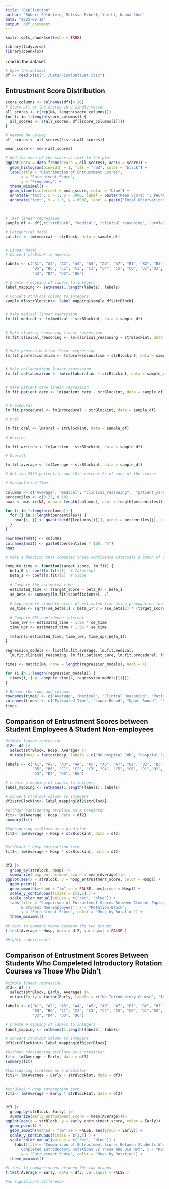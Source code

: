 ```yaml
---
title: "Replication"
author: "Robert Feldstein, Melissa Eckert, Yue Li, Kanna Chen"
date: "2025-02-10"
output: pdf_document
---
```


```r
knitr::opts_chunk$set(echo = TRUE)
```

```r
library(tidyverse)
library(openxlsx)

```

Load in the dataset
```r
# Open the dataset
df <- read.xlsx("../Data/FinalDataSet.xlsx")
```

## Entrustment Score Distribution

```r

score_columns <- colnames(df)[4:16]
# Store all of the scores in a single vector
all_scores <- c(rep(NA, length(score_columns)))
for (i in 1:length(score_columns)) {
  all_scores <- c(all_scores, df[[score_columns[i]]])
}

# Remove NA values 
all_scores <- all_scores[!is.na(all_scores)]

mean_score <- mean(all_scores)

# Add the mean of the score as text to the plot
ggplot(data = data.frame(score = all_scores), aes(x = score)) +
  geom_histogram(binwidth = 1, fill = "red", color = "black") +
  labs(title = "Distribution of Entrustment Scores",
       x = "Entrustment Score",
       y = "Frequency") +
  theme_minimal() +
  geom_vline(xintercept = mean_score, color = "blue") +
  annotate("text", x = 1, y = 7000, label = paste("Mean Score: ", round(mean_score, 2))) +
  annotate("text", x = 1.5, y = 6000, label = paste("Total Observations: ", length(all_scores)))




```

```r
# Test linear regression
sample_df <- df[,c("strBlock", "medical", "clinical_reasoning", "professionalism", "collaboration", "patient_care", "Average", "procedural", "oral", "written")]

# Categorical Model
cat.fit <- lm(medical ~ strBlock, data = sample_df)


# Linear Model
# Convert strBlock to numeric 

labels <- c("A1", "A2", "A3", "A4", "A5", "A6", "A7", "B1", "B2", "B3", "B4", 
            "B5", "B6", "C1", "C2", "C3", "C4", "C5", "C6", "D1","D2", 
            "D3", "D4", "D5", "D6")

# Create a mapping of labels to integers
label_mapping <- setNames(1:length(labels), labels)

# Convert strBlock column to integers
sample_df$strBlockint<- label_mapping[sample_df$strBlock]


# Make medical linear regression
lm.fit.medical <- lm(medical ~ strBlockint, data = sample_df)


# Make clinical reasoning linear regression
lm.fit.clinical_reasoning <- lm(clinical_reasoning ~ strBlockint, data = sample_df)


# Make professionalism linear regression
lm.fit.professionalism <- lm(professionalism ~ strBlockint, data = sample_df)


# Make collaboration linear regression
lm.fit.collaboration <- lm(collaboration ~ strBlockint, data = sample_df)


# Make patient care linear regression
lm.fit.patient_care <- lm(patient_care ~ strBlockint, data = sample_df)


# Procedural
lm.fit.procedural <- lm(procedural ~ strBlockint, data = sample_df)

# Oral

lm.fit.oral <- lm(oral ~ strBlockint, data = sample_df)

# Written

lm.fit.written <- lm(written ~ strBlockint, data = sample_df)

# Overall

lm.fit.average <- lm(Average ~ strBlockint, data = sample_df)


```

```r
# Get the 25th percentile and 10th percentile of each of the scores

# Manipulating Time

columns <- c("Average", "medical", "clinical_reasoning",  "patient_care", "procedural", "oral", "written")
percentiles <- c(0.25, 0.10)
nmat <- matrix(NA, nrow = length(columns), ncol = length(percentiles))

for (i in 1:length(columns)) {
  for (j in 1:length(percentiles)) {
    nmat[i, j] <- quantile(df[[columns[i]]], probs = percentiles[j], na.rm=T)
  }
}

rownames(nmat) <- columns
colnames(nmat) <- paste0(percentiles * 100, "%")
nmat


```

```r

# Make a function that computes these confidence intervals a bunch of times

compute_time <- function(target_score, lm.fit) {
  beta_0 <- coef(lm.fit)[1]  # Intercept
  beta_1 <- coef(lm.fit)[2]  # Slope
  
  # Compute the estimated time
  estimated_time <- (target_score - beta_0) / beta_1
  se_beta <- summary(lm.fit)$coefficients[, 2]
  
  # Approximate standard error of estimated time using propagation formula
  se_time <- sqrt((se_beta[1] / beta_1)^2 + (se_beta[2] * (target_score - beta_0) / beta_1^2)^2)
  
  # Compute 95% confidence interval
  time_lwr <- estimated_time - 1.96 * se_time
  time_upr <- estimated_time + 1.96 * se_time
  
  return(c(estimated_time, time_lwr, time_upr,beta_1))
}

regression_models <- list(lm.fit.average, lm.fit.medical,
  lm.fit.clinical_reasoning, lm.fit.patient_care, lm.fit.procedural, lm.fit.oral, lm.fit.written)

times <- matrix(NA, nrow = length(regression_models), ncol = 4)

for (i in 1:length(regression_models)) {
  times[i, ] <- compute_time(4, regression_models[[i]])
}

# Rename the rows and columns
rownames(times) <- c("Average", "Medical", "Clinical Reasoning", "Patient Care", "Procedural", "Oral", "Written")
colnames(times) <- c("Estimated Time", "Lower Bound", "Upper Bound", "Slope")
times


```



## Comparison of Entrustment Scores between Student Employees & Student Non-employees
```r
#simple linear regression
df2<- df |>
  select(strBlock, Hosp, Average) |>
  mutate(Hosp = factor(Hosp, labels = c("No Hospital Job", "Hospital Job")))

labels <- c("A1", "A2", "A3", "A4", "A5", "A6", "A7", "B1", "B2", "B3", "B4", 
            "B5", "B6", "C1", "C2", "C3", "C4", "C5", "C6", "D1","D2", 
            "D3", "D4", "D5", "D6")

# create a mapping of labels to integers
label_mapping <- setNames(1:length(labels), labels)

# convert strBlock column to integers
df2$strBlockint<- label_mapping[df2$strBlock]

#Without considering strBlock as a predictor
fit<- lm(Average ~ Hosp, data = df2)
summary(fit)

#Considering strBlock as a predictor
fit2<- lm(Average ~ Hosp + strBlockint, data = df2)


#strBlock * Hosp interaction term
fit3<- lm(Average ~ Hosp * strBlockint, data = df2)


df2 |>
  group_by(strBlock, Hosp) |>
  summarize(hosp_entrustment_score = mean(Average))|>
ggplot(aes(x = strBlock, y = hosp_entrustment_score, color = Hosp)) + 
  geom_point() +
  geom_smooth(method = "lm",se = FALSE, aes(group = Hosp)) +
  scale_y_continuous(limits = c(1,5) ) +
  scale_color_manual(values = c("red", "blue")) +
  labs(title = "Comparison of Entrustment Scores Between Student Employees 
       & Student Non-Employees", x = "Rotation Block",
       y = "Entrustment Score", color = "Mean by Rotation") + 
  theme_minimal()
```
```r
#t-test to compare means between the two groups 
t.test(Average ~ Hosp, data = df2, var.equal = FALSE )

#highly significant!
```


## Comparison of Entrustment Scores Between Students Who Compeleted Introductory Rotation Courses vs Those Who Didn't
```r
#simple linear regression
df3<- df |>
  select(strBlock, Early, Average) |>
  mutate(Early = factor(Early, labels = c("No Introductory Course", "Introductory Rotation Course")))

labels <- c("A1", "A2", "A3", "A4", "A5", "A6", "A7", "B1", "B2", "B3", "B4", 
            "B5", "B6", "C1", "C2", "C3", "C4", "C5", "C6", "D1","D2", 
            "D3", "D4", "D5", "D6")

# create a mapping of labels to integers
label_mapping <- setNames(1:length(labels), labels)

# convert strBlock column to integers
df3$strBlockint<- label_mapping[df3$strBlock]

#Without considering strBlock as a predictor
fit<- lm(Average ~ Early, data = df3)
summary(fit)

#Considering strBlock as a predictor
fit2<- lm(Average ~ Early + strBlockint, data = df3)


#strBlock * Hosp interaction term
fit3<- lm(Average ~ Early * strBlockint, data = df3)


df3 |>
  group_by(strBlock, Early) |>
  summarize(early_entrustment_score = mean(Average))|>
ggplot(aes(x = strBlock, y = early_entrustment_score, color = Early)) + 
  geom_point() +
  geom_smooth(method = "lm",se = FALSE, aes(group = Early)) +
  scale_y_continuous(limits = c(1,5) ) +
  scale_color_manual(values = c("red", "blue")) + 
    labs(title = "Comparison of Entrustment Scores Between Students Who
       Completed Introductory Rotations vs Those Who Did Not", x = "Rotation Block",
       y = "Entrustment Score", color = "Mean by Rotation") +
  theme_minimal()
```
```r
#t-test to compare means between the two groups 
t.test(Average ~ Early, data = df3, var.equal = FALSE )

#no significant difference
```
